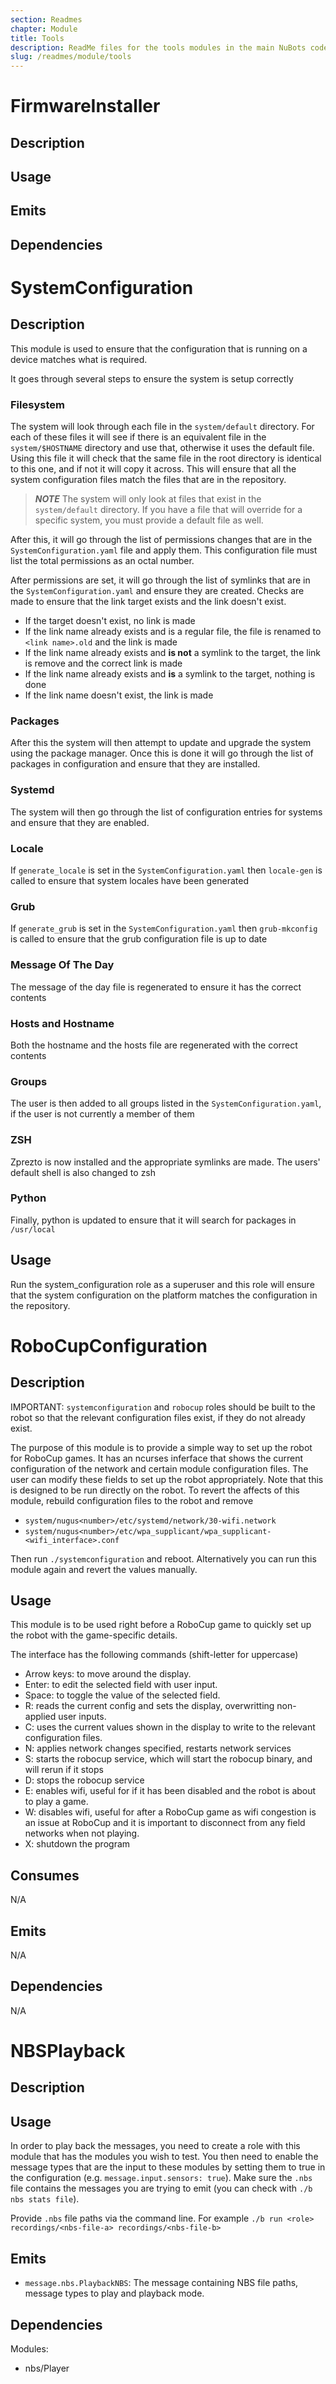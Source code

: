 ```yaml
---
section: Readmes
chapter: Module
title: Tools
description: ReadMe files for the tools modules in the main NuBots codebase
slug: /readmes/module/tools
---
```


# FirmwareInstaller

## Description

## Usage

## Emits

## Dependencies
# SystemConfiguration

## Description

This module is used to ensure that the configuration that is running on a device matches what is required.

It goes through several steps to ensure the system is setup correctly

### Filesystem

The system will look through each file in the `system/default` directory.
For each of these files it will see if there is an equivalent file in the `system/$HOSTNAME` directory and use that, otherwise it uses the default file.
Using this file it will check that the same file in the root directory is identical to this one, and if not it will copy it across.
This will ensure that all the system configuration files match the files that are in the repository.

> **_NOTE_**
> The system will only look at files that exist in the `system/default` directory.
> If you have a file that will override for a specific system, you must provide a default file as well.

After this, it will go through the list of permissions changes that are in the `SystemConfiguration.yaml` file and apply them.
This configuration file must list the total permissions as an octal number.

After permissions are set, it will go through the list of symlinks that are in the `SystemConfiguration.yaml` and ensure they are created.
Checks are made to ensure that the link target exists and the link doesn't exist.

- If the target doesn't exist, no link is made
- If the link name already exists and is a regular file, the file is renamed to `<link name>.old` and the link is made
- If the link name already exists and **is not** a symlink to the target, the link is remove and the correct link is made
- If the link name already exists and **is** a symlink to the target, nothing is done
- If the link name doesn't exist, the link is made

### Packages

After this the system will then attempt to update and upgrade the system using the package manager.
Once this is done it will go through the list of packages in configuration and ensure that they are installed.

### Systemd

The system will then go through the list of configuration entries for systems and ensure that they are enabled.

### Locale

If `generate_locale` is set in the `SystemConfiguration.yaml` then `locale-gen` is called to ensure that system locales have been generated

### Grub

If `generate_grub` is set in the `SystemConfiguration.yaml` then `grub-mkconfig` is called to ensure that the grub configuration file is up to date

### Message Of The Day

The message of the day file is regenerated to ensure it has the correct contents

### Hosts and Hostname

Both the hostname and the hosts file are regenerated with the correct contents

### Groups

The user is then added to all groups listed in the `SystemConfiguration.yaml`, if the user is not currently a member of them

### ZSH

Zprezto is now installed and the appropriate symlinks are made. The users' default shell is also changed to zsh

### Python

Finally, python is updated to ensure that it will search for packages in `/usr/local`

## Usage

Run the system_configuration role as a superuser and this role will ensure that the system configuration on the platform matches the configuration in the repository.
# RoboCupConfiguration

## Description

IMPORTANT: `systemconfiguration` and `robocup` roles should be built to the robot so that the relevant configuration files exist, if they do not already exist.

The purpose of this module is to provide a simple way to set up the robot for RoboCup games. It has an ncurses inferface that shows the current configuration of the network and certain module configuration files. The user can modify these fields to set up the robot appropriately. Note that this is designed to be run directly on the robot. To revert the affects of this module, rebuild configuration files to the robot and remove

- `system/nugus<number>/etc/systemd/network/30-wifi.network`
- `system/nugus<number>/etc/wpa_supplicant/wpa_supplicant-<wifi_interface>.conf`

Then run `./systemconfiguration` and reboot. Alternatively you can run this module again and revert the values manually.

## Usage

This module is to be used right before a RoboCup game to quickly set up the robot with the game-specific details.

The interface has the following commands (shift-letter for uppercase)

- Arrow keys: to move around the display.
- Enter: to edit the selected field with user input.
- Space: to toggle the value of the selected field.
- R: reads the current config and sets the display, overwritting non-applied user inputs.
- C: uses the current values shown in the display to write to the relevant configuration files.
- N: applies network changes specified, restarts network services
- S: starts the robocup service, which will start the robocup binary, and will rerun if it stops
- D: stops the robocup service
- E: enables wifi, useful for if it has been disabled and the robot is about to play a game.
- W: disables wifi, useful for after a RoboCup game as wifi congestion is an issue at RoboCup and it is important to disconnect from any field networks when not playing.
- X: shutdown the program

## Consumes

N/A

## Emits

N/A

## Dependencies

N/A
# NBSPlayback

## Description

## Usage

In order to play back the messages, you need to create a role with this module that has the modules you wish to test. You then need to enable the message types that are the input to these modules by setting them to true in the configuration (e.g. `message.input.sensors: true`). Make sure the `.nbs` file contains the messages you are trying to emit (you can check with `./b nbs stats file`).

Provide `.nbs` file paths via the command line. For example `./b run <role> recordings/<nbs-file-a> recordings/<nbs-file-b>`

## Emits

- `message.nbs.PlaybackNBS`: The message containing NBS file paths, message types to play and playback mode.

## Dependencies

Modules:

- nbs/Player
